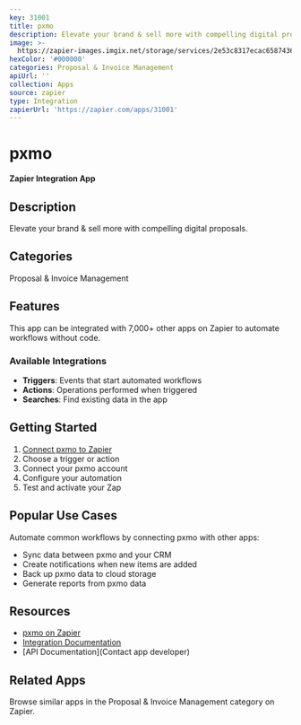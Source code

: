 ```yaml
---
key: 31001
title: pxmo
description: Elevate your brand & sell more with compelling digital proposals.
image: >-
  https://zapier-images.imgix.net/storage/services/2e53c8317ecac65874361dbe75616121.png?auto=format%2Ccompress&ixlib=python-3.0.0&q=50
hexColor: '#000000'
categories: Proposal & Invoice Management
apiUrl: ''
collection: Apps
source: zapier
type: Integration
zapierUrl: 'https://zapier.com/apps/31001'
---
```

# pxmo

**Zapier Integration App**

## Description

Elevate your brand & sell more with compelling digital proposals.

## Categories

Proposal & Invoice Management

## Features

This app can be integrated with 7,000+ other apps on Zapier to automate workflows without code.

### Available Integrations

- **Triggers**: Events that start automated workflows
- **Actions**: Operations performed when triggered
- **Searches**: Find existing data in the app

## Getting Started

1. [Connect pxmo to Zapier](https://zapier.com/apps/31001)
2. Choose a trigger or action
3. Connect your pxmo account
4. Configure your automation
5. Test and activate your Zap

## Popular Use Cases

Automate common workflows by connecting pxmo with other apps:

- Sync data between pxmo and your CRM
- Create notifications when new items are added
- Back up pxmo data to cloud storage
- Generate reports from pxmo data

## Resources

- [pxmo on Zapier](https://zapier.com/apps/31001)
- [Integration Documentation](https://zapier.com/apps/31001/integrations)
- [API Documentation](Contact app developer)

## Related Apps

Browse similar apps in the Proposal & Invoice Management category on Zapier.

